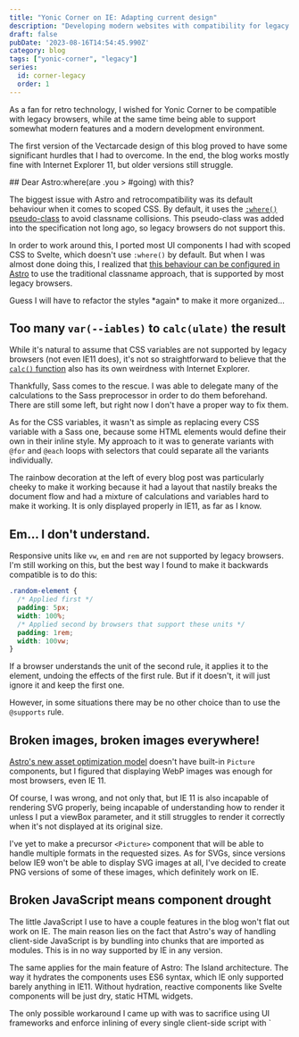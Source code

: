 ---
title: "Yonic Corner on IE: Adapting current design"
description: "Developing modern websites with compatibility for legacy websites can be a daunting challenge. This article covers adapting the modern design to work with IE 11 (and to a certain extent, all the way down to IE 7)"
draft: false
pubDate: '2023-08-16T14:54:45.990Z'
category: blog
tags: ["yonic-corner", "legacy"]
series:
  id: corner-legacy
  order: 1
---
<PlayerLink id="windowsy/windows-xp-sounds" />


<div class="feed-preview">
As a fan for retro technology, I wished for Yonic Corner to be compatible with legacy browsers,
while at the same time being able to support somewhat modern features and a modern development environment.

The first version of the Vectarcade design of this blog proved to have some significant hurdles
that I had to overcome. In the end, the blog works mostly fine with Internet Explorer 11, but older versions still struggle.
</div>
## Dear Astro:where(are .you > #going) with this?

The biggest issue with Astro and retrocompatibility was its default behaviour when it comes to scoped CSS.
By default, it uses the [`:where()` pseudo-class](https://developer.mozilla.org/en-US/docs/Web/CSS/:where) to avoid classname collisions. This pseudo-class was added into the specification not long ago, so legacy browsers do not support this.

In order to work around this, I ported most UI components I had with scoped CSS to Svelte, which doesn't use `:where()` by default. But when I was almost done doing this, I realized that [this behaviour can be configured in Astro](https://docs.astro.build/en/reference/configuration-reference/#scopedstylestrategy) to use the
traditional classname approach, that is supported by most legacy browsers.

<TextBubble position="bottom" alignment="near" theme="yonic" name="Yonic">
Guess I will have to refactor the styles *again* to make it more organized...
</TextBubble>
<Chara name="yonic" position="left" set="summer" sprite="annoyed" thoughts="I've worked too hard on this..." />

## Too many `var(--iables)` to `calc(ulate)` the result

While it's natural to assume that CSS variables are not supported by legacy browsers (not even IE11 does), it's not so straightforward to believe that the [`calc()` function](https://developer.mozilla.org/en-US/docs/Web/CSS/calc) also has its own weirdness with Internet Explorer.

Thankfully, Sass comes to the rescue. I was able to delegate many of the calculations to the Sass preprocessor in order to do them beforehand. There are still some left, but right now I don't have a proper way to fix them.

As for the CSS variables, it wasn't as simple as replacing every CSS variable with a Sass one, because some HTML elements would define their own in their inline style. My approach to it was to generate variants with `@for` and `@each` loops with selectors that could separate all the variants individually.

The rainbow decoration at the left of every blog post was particularly cheeky to make it working because it had a layout that nastily breaks the document flow and had a mixture of calculations and variables hard to make it working. It is only displayed properly in IE11, as far as I know.

## Em... I don't understand.

Responsive units like `vw`, `em` and `rem` are not supported by legacy browsers. I'm still working on this, but the best way I found to make it backwards compatible is to do this:

```css
.random-element {
  /* Applied first */
  padding: 5px;
  width: 100%;
  /* Applied second by browsers that support these units */
  padding: 1rem;
  width: 100vw;
}
```

If a browser understands the unit of the second rule, it applies it to the element, undoing the effects of the first rule. But if it doesn't, it will just ignore it and keep the first one.

However, in some situations there may be no other choice than to use the `@supports` rule.

## Broken images, broken images everywhere!

[Astro's new asset optimization model](https://docs.astro.build/en/guides/assets/#convert-from-astrojsimage) doesn't have built-in `Picture` components, but I figured that displaying WebP images was enough for most browsers, even IE 11.

Of course, I was wrong, and not only that, but IE 11 is also incapable of rendering SVG properly, being incapable of understanding how to render it unless I put a viewBox parameter,
and it still struggles to render it correctly when it's not displayed at its original size.

I've yet to make a precursor `<Picture>` component that will be able to handle multiple formats in the requested sizes.
As for SVGs, since versions below IE9 won't be able to display SVG images at all, I've decided to create PNG versions of some of these images, which definitely work on IE.

## Broken JavaScript means component drought

The little JavaScript I use to have a couple features in the blog won't flat out work on IE. The main reason lies on the fact that Astro's way of handling client-side JavaScript is by bundling into chunks that are imported as modules. This is in no way supported by IE in any version.

The same applies for the main feature of Astro: The Island architecture. The way it hydrates the components uses ES6 syntax, which IE only supported barely anything in IE11.
Without hydration, reactive components like Svelte components will be just dry, static HTML widgets.

<TextBubble position="bottom" alignment="far" theme="yonic">
The only possible workaround I came up with was to sacrifice using UI frameworks and enforce inlining of every single client-side script with `<script is:inline>` or `<script is:raw>`,
and stick to ES5.

I may be willing to sacrifice Svelte, but this won't have support for TypeScript and it won't be optimized, and there's no way I'm giving those things up. 
</TextBubble>
<Chara name="yonic" position="right" set="summer" sprite="suspicious" thoughts="JavaScript modules: Why didn't they exist before?" />

## We need to go deeper!

Despite my best efforts on making my blog backwards compatible with older browsers and succeeding, I came out pretty disatisfied with the result. I felt like I could do a lot more than this.

Eventually I came out with the decision of creating a **legacy version** of Yonic Corner, specifically tailored for *much older* browsers: I'm talking about the first versions of Firefox and Opera as well as IE 5.5; commonplace browsers back in the days of Windows 9x.

I will cover the development of this legacy version in future parts of this series!